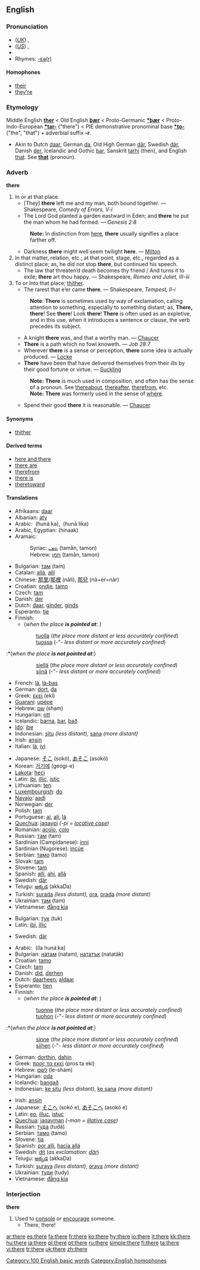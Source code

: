 {{wikipedia}}
==English==

{{rank|them|when|if|52|there|more|out|into}}

===Pronunciation===
*(''[[Received Pronunciation|UK]]'') {{IPA|/ðɛə/}}, {{SAMPA|/DE@/}}
*(''[[General American|US]]'') {{IPA|/ðɛɹ/}}, {{SAMPA|/DEr/}}
*{{audio|en-us-there.ogg|Audio (US)}}
*Rhymes: [[Rhymes:English:-ɛə(r)|-ɛə(r)]]

====Homophones====
*[[their]]
*[[they're]]

===Etymology===
Middle English '''[[ther]]''' < Old English '''[[þær]]''' < Proto-Germanic '''[[*þær]]''' < Proto-Indo-European '''[[*tar-]]''' ("there") < PIE demonstrative pronominal base '''[[*to-]]''' ("the", "that") + adverbial suffix '''-r'''.
*Akin to Dutch [[daar]], German [[da]], Old High German [[dār]], Swedish [[där]], Danish [[der]], Icelandic and Gothic [[þar]], Sanskrit [[tarhi]] (then), and English [[that]]. See '''[[that]]''' (pronoun).

===Adverb===
'''there'''

# In or at that place.
#*[They] '''there''' left me and my man, both bound together. — Shakespeare, ''Comedy of Errors, V-i''
#*The Lord God planted a garden eastward in Eden; and '''there''' he put the man whom he had formed. — ''Genesis 2:8''
#: '''Note:''' In distinction from [[here]], '''there''' usually signifies a place farther off.
#*Darkness '''there''' might well seem twilight '''here'''. — [[Milton]]
# In that matter, relation, etc.; at that point, stage, etc., regarded as a distinct place; as, he did not stop '''there''', but continued his speech.
#*The law that threaten’d death becomes thy friend / And turns it to exile; '''there''' art thou happy. — Shakespeare, ''Romeo and Juliet, III-iii''
# To or into that place; [[thither]].
#*The rarest that e’er came '''there'''. — Shakespeare, ''Tempest, II-i''
#: '''Note''': '''There''' is sometimes used by way of exclamation, calling attention to something, especially to something distant; as, '''There, there'''! See '''there'''! Look '''there'''! '''There''' is often used as an expletive, and in this use, when it introduces a sentence or clause, the verb precedes its subject.
#*A knight '''there''' was, and that a worthy man. — [[Chaucer]]
#*'''There''' is a path which no fowl knoweth. — ''Job 28:7''
#*Wherever '''there''' is a sense or perception, '''there''' some idea is actually produced. — [[Locke]]
#*'''There''' have been that have delivered themselves from their ills by their good fortune or virtue. — [[Suckling]]
#: '''Note:''' '''There''' is much used in composition, and often has the sense of a pronoun. See [[thereabout]], [[thereafter]], [[therefrom]], etc.
#: '''Note:''' '''There''' was formerly used in the sense of [[where]].
#*Spend their good '''there''' it is reasonable. — [[Chaucer]]

====Synonyms====
*[[thither]]

====Derived terms====
*[[here and there]]
*[[there are]]
*[[therefrom]]
*[[there is]]
*[[theretoward]]

====Translations====
{{trans-top|In or at that place}}
*Afrikaans: [[daar]]
*Albanian: [[aty]]
*Arabic: ‎{{ARchar|[[هناك|هُنَاكَ]]}} (hunáːka), ‎{{ARchar|[[هنالك|هُنَالِكَ]]}} (hunáːlika)
*Arabic, Egyptian: {{ARchar|[[هناك]]}} (hinaak)
*Aramaic:
*:Syriac: [[ܬܡܢ]] (tamān, tamon) 
*:Hebrew: [[תמן]] (tamān, tamon) 
*Bulgarian: [[там]] (tam)
*Catalan: [[allà]], [[allí]]
*Chinese: [[那里]]/[[那裡]] (nàli), [[那兒]] (nà+ér=nàr)
*Croatian: [[ondje]], [[tamo]]
*Czech: [[tam]]
*Danish: [[der]]
*Dutch: [[daar]], [[ginder]], [[ginds]]
*Esperanto: [[tie]]
*Finnish:
**(''when the place'' '''''is pointed at''''': )
:::[[tuolla]] (''the place more distant or less accurately confined'')
:::[[tuossa]] (-"- ''less distant or more accurately confined'')
:*(''when the place'' '''''is not pointed at''''':)
:::[[siellä]] (''the place more distant or less accurately confined'')
:::[[siinä]] (-"- ''less distant or more accurately confined'')
*French: [[là]], [[là-bas]]
*German: [[dort]], [[da]]
*Greek: [[εκεί]] (ekí)
*[[Guaraní]]: [[upépe]]
*Hebrew: [[‎שם]]‎ (sham)
*Hungarian: [[ott]]
*Icelandic: [[þarna]], [[þar]], [[það]]
*[[Ido]]: [[ibe]]
*Indonesian: [[situ]] ''(less distant)'', [[sana]] ''(more distant)''
*Irish: [[ansin]]
*Italian: [[là]], [[ivi]]
{{trans-mid}}
*Japanese: [[そこ]] (sokó), [[あそこ]] (asokó)
*Korean: [[거기에]] (geogi-e)
*[[Lakota]]: [[heci]]
*Latin: [[ibi]], [[illic]], [[istic]]
*Lithuanian: [[ten]]
*[[Luxembourgish]]: [[do#Luxembourgish|do]]
*[[Navajo]]: [[aadi]]
*Norwegian: [[der#Norwegian|der]]
*Polish: [[tam]]
*Portuguese: [[aí]], [[ali]], [[lá]]
*[[Quechua]]: [[jaqaypi]] ''(-pi = [[locative case]])''
*Romanian: [[acolo]], [[colo]]
*Russian: [[там]] (tam)
*Sardinian (Campidanese): [[inni]]
*Sardinian (Nugorese): [[incúe]]
*Serbian: [[тамо]] (tamo)
*Slovak: [[tam]]
*Slovene: [[tam]]
*Spanish: [[allí]], [[ahí]], [[allá]]
*Swedish: [[där]]
*Telugu: [[అక్కడ]] (akkaDa)
*Turkish: [[şurada]] ''(less distant)'', [[ora]], [[orada]] ''(more distant)''
*Ukrainian: [[там]] (tam)
*Vietnamese: [[đằng kia]]
{{trans-bottom}}

{{trans-top|In that matter, relation, etc.; at that point, stage, etc.}}
*Bulgarian: [[тук]] (tuk)
*Latin: [[ibi]], [[illic]]
{{trans-mid}}
*Swedish: [[där]]
{{trans-bottom}}

{{trans-top|To or into that place; [[thither]]}}
*Arabic: ‎{{ARchar|[[الى هناك|إلَى هُنَاكَ]]}} (íla hunáːka)
*Bulgarian: [[натам]] (natam), [[нататък]] (natatäk)
*Croatian: [[tamo]]
*Czech: [[tam]]
*Danish: [[did#Danish|did]], [[derhen]]
*Dutch: [[daarheen]], [[aldaar]]
*Esperanto: [[tien]]
*Finnish:
**(''when the place'' '''''is pointed at''''': )
:::[[tuonne]] (''the place more distant or less accurately confined'')
:::[[tuohon]] (-"- ''less distant or more accurately confined'')
:*(''when the place'' '''''is not pointed at''''':)
:::[[sinne]] (''the place more distant or less accurately confined'')
:::[[siihen]] (-"- ''less distant or more accurately confined'')
*German: [[dorthin]], [[dahin]]
*Greek: [[προς τα εκεί]] (pros ta ekí)
*Hebrew: [[‎לשם]]‎ (le-shám)
*Hungarian: [[oda]]
*Icelandic: [[þangað]]
*Indonesian: [[ke situ]] ''(less distant)'', [[ke sana]] ''(more distant)''
{{trans-mid}}
*Irish: [[ansin]]
*Japanese: [[そこへ]] (sokó e), [[あそこへ]] (asokó e)
*Latin: [[eo]], [[illuc]], [[istuc]]
*[[Quechua]]: [[jaqayman]] ''(-man = [[illative case]])''
*Russian: [[туда]] (tudá)
*Serbian: [[тамо]] (tamo)
*Slovene: [[tja]]
*Spanish: [[por allí]], [[hacia allá]]
*Swedish: [[dit]] (''as exclamation: [[där]]'')
*Telugu: [[అక్కడ]] (akkaDa)
*Turkish: [[şuraya]] ''(less distant)'', [[oraya]] ''(more distant)''
*Ukrainian: [[туди]] (tudy)
*Vietnamese: [[đằng kia]]
{{trans-bottom}}

===Interjection===
'''there'''

# Used to [[console]] or [[encourage]] someone.
#*There, there!

[[Category:100 English basic words]]
[[Category:English homophones]]

[[ar:there]]
[[es:there]]
[[fa:there]]
[[fr:there]]
[[ko:there]]
[[hy:there]]
[[io:there]]
[[it:there]]
[[kk:there]]
[[hu:there]]
[[ja:there]]
[[pl:there]]
[[pt:there]]
[[ru:there]]
[[simple:there]]
[[fi:there]]
[[ta:there]]
[[vi:there]]
[[tr:there]]
[[uk:there]]
[[zh:there]]